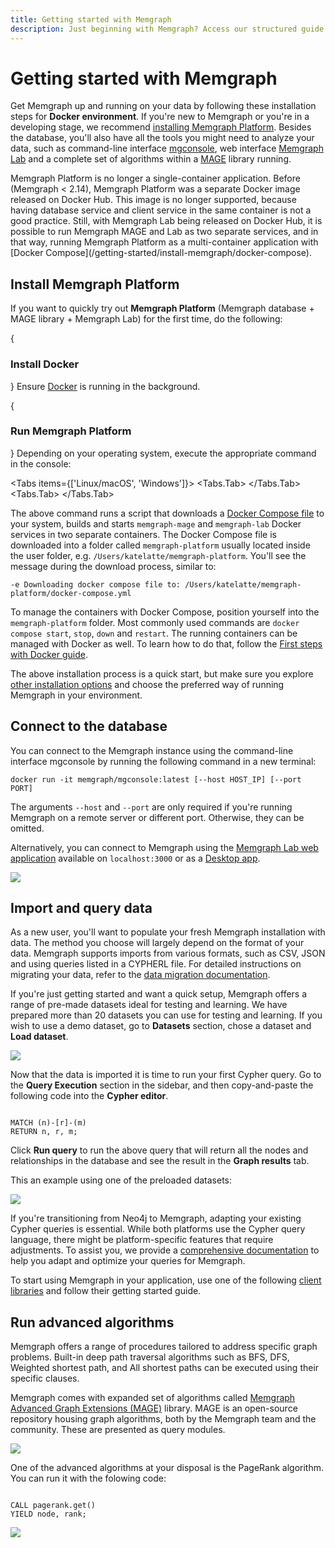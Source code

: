 ```yaml
---
title: Getting started with Memgraph
description: Just beginning with Memgraph? Access our structured guide to set up your environment, learn basic operations, and start utilizing graph computing to its fullest.
---
```



# Getting started with Memgraph

Get Memgraph up and running on your data by following these installation steps
for **Docker environment**. If you're new to Memgraph or you're in a developing
stage, we recommend [installing Memgraph
Platform](/getting-started#install-memgraph-platform). Besides the database,
you'll also have all the tools you might need to analyze your data, such as
command-line interface [mgconsole](/getting-started/cli), web interface
[Memgraph Lab](/data-visualization) and a complete set of algorithms within a
[MAGE](/advanced-algorithms) library running.

<Callout type="info">
Memgraph Platform is no longer a single-container application. Before (Memgraph
< 2.14), Memgraph Platform was a separate Docker image released on Docker Hub.
This image is no longer supported, because having database service and client
service in the same container is not a good practice. Still, with Memgraph Lab
being released on Docker Hub, it is possible to run Memgraph MAGE and Lab as two
separate services, and in that way, running Memgraph Platform as a
multi-container application with [Docker
Compose](/getting-started/install-memgraph/docker-compose).
</Callout>

## Install Memgraph Platform

If you want to quickly try out **Memgraph Platform** (Memgraph database + MAGE
library + Memgraph Lab) for the first time, do the following:

<Steps>

{<h3>Install Docker</h3>}
Ensure [Docker](https://docs.docker.com/engine/install/) is running in the
background. 

{<h3>Run Memgraph Platform</h3>}
Depending on your operating system, execute the appropriate command
in the console:

<Tabs items={['Linux/macOS', 'Windows']}>
<Tabs.Tab>
<CodeSnippet code="curl https://install.memgraph.com | sh" page="getting-started" os="linux/macOS"/>
</Tabs.Tab>
<Tabs.Tab>
<CodeSnippet code="iwr https://windows.memgraph.com | iex" page="getting-started" os="windows"/>
</Tabs.Tab>
</Tabs>

The above command runs a script that downloads a [Docker Compose
file](https://github.com/memgraph/memgraph-platform/blob/main/docker-compose.yml)
to your system, builds and starts `memgraph-mage` and `memgraph-lab` Docker
services in two separate containers. The Docker Compose file is downloaded into
a folder called `memgraph-platform` usually located inside the user folder, e.g.
`/Users/katelatte/memgraph-platform`. You'll see the message during the download
process, similar to:
 
 ```
 -e Downloading docker compose file to: /Users/katelatte/memgraph-platform/docker-compose.yml
 ```

To manage the containers with Docker Compose, position yourself into the
`memgraph-platform` folder. Most commonly used commands are `docker compose
start`, `stop`, `down` and `restart`. The running containers can be managed with
Docker as well. To learn how to do that, follow the [First steps with Docker
guide](/getting-started/first-steps-with-docker).
</Steps>

The above installation process is a quick start, but make sure you explore
[other installation options](/getting-started/install-memgraph) and choose the
preferred way of running Memgraph in your environment.
 
## Connect to the database
 
You can connect to the Memgraph instance using the command-line interface
mgconsole by running the following command in a new terminal:

```terminal
docker run -it memgraph/mgconsole:latest [--host HOST_IP] [--port PORT]
```

The arguments `--host` and `--port` are only required if you're running Memgraph on a
remote server or different port. Otherwise, they can be omitted.

Alternatively, you can connect to Memgraph using the [Memgraph Lab web
application](/data-visualization#quick-start) available on `localhost:3000` or
as a [Desktop app](https://memgraph.com/download#individual). 

![](/pages/getting-started/lab.png)


## Import and query data

As a new user, you'll want to populate your fresh Memgraph installation with
data. The method you choose will largely depend on the format of your data.
Memgraph supports imports from various formats, such as CSV, JSON and using
queries listed in a CYPHERL file. For detailed instructions on migrating your
data, refer to the [data migration documentation](/data-migration).

If you're just getting started and want a quick setup, Memgraph offers a range
of pre-made datasets ideal for testing and learning. We have prepared more than
20 datasets you can use for testing and learning. If you wish to use a demo
dataset, go to **Datasets** section, chose a dataset and **Load dataset**.

![](/pages/getting-started/first-steps/memgraph-lab-datasets.png)

Now that the data is imported it is time to run your first Cypher query. Go to
the  **Query Execution** section in the sidebar, and then copy-and-paste the
following code into the **Cypher editor**.

```cypher

MATCH (n)-[r]-(m)
RETURN n, r, m;

```

Click **Run query** to run the above query that will return all the nodes and
relationships in the database and see the result in the **Graph results** tab.

This an example using one of the preloaded datasets:

![](/pages/getting-started/first-steps/memgraph-lab-first-cypher-query.png)

If you're transitioning from Neo4j to Memgraph, adapting your existing Cypher
queries is essential. While both platforms use the Cypher query language, there
might be platform-specific features that require adjustments. To assist you, we
provide a [comprehensive documentation](/querying) to help you adapt and
optimize your queries for Memgraph.

To start using Memgraph in your application, use one of the following [client
libraries](/client-libraries) and follow their getting started guide.

## Run advanced algorithms

Memgraph offers a range of procedures tailored to address specific graph
problems. Built-in deep path traversal algorithms such as BFS, DFS, Weighted
shortest path, and All shortest paths can be executed using their specific
clauses. 

Memgraph comes with expanded set of algorithms called [Memgraph Advanced Graph
Extensions (MAGE)](/advanced-algorithms) library. MAGE is an open-source
repository housing graph algorithms, both by the Memgraph team and the
community. These are presented as query modules. 

![](/pages/getting-started/first-steps/query-modules.png)

One of the advanced algorithms at your disposal is the PageRank algorithm. You
can run it with the folowing code:

```cypher

CALL pagerank.get()
YIELD node, rank;

```

![](/pages/getting-started/first-steps/pagerank-results.png)


<CommunityLinks/>